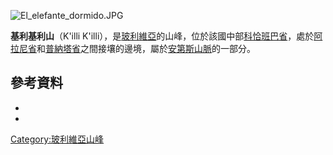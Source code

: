 [[Image:El_elefante_dormido.JPG|right]]
{{Coord|17|36|40|S|65|47|36|W|display=title}}

'''基利基利山'''（K'illi K'illi），是[[玻利維亞|玻利維亞]]的山峰，位於該國中部[[科恰班巴省|科恰班巴省]]，處於[[阿拉尼省|阿拉尼省]]和[[普納塔省|普納塔省]]之間接壤的邊境，屬於[[安第斯山脈|安第斯山脈]]的一部分。

==參考資料==
*{{cite web|url=http://www.ine.gob.bo/publicaciones/visorPdf.aspx?Codigo=031404&tipo=1|title=Tacachi|author=<!--Staff writer(s); no by-line.-->|date=|website=|publisher=ine.gob.bo|accessdate=May 20, 2014|deadurl=yes|archiveurl=https://web.archive.org/web/20141128162106/http://www.ine.gob.bo/publicaciones/visorPdf.aspx?Codigo=031404&tipo=1|archivedate=2014年11月28日}}
*{{cite web|url=http://www.ine.gob.bo/publicaciones/visorPdf.aspx?Codigo=030501&tipo=1|title=Arani|author=<!--Staff writer(s); no by-line.-->|date=|website=|publisher=ine.gob.bo|accessdate=May 20, 2014|deadurl=yes|archiveurl=https://web.archive.org/web/20141128161958/http://www.ine.gob.bo/publicaciones/visorPdf.aspx?Codigo=030501&tipo=1|archivedate=2014年11月28日}}

{{Bolivia-geo-stub}}
[[Category:玻利維亞山峰|Category:玻利維亞山峰]]